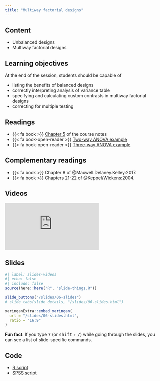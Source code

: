 ```yaml
---
title: "Multiway factorial designs"
---
```





## Content

- Unbalanced designs
- Multiway factorial designs


## Learning objectives

At the end of the session, students should be capable of

- listing the benefits of balanced designs
- correctly interpreting analysis of variance table
- specifying and calculating custom contrasts in multiway factorial designs
- correcting for multiple testing

## Readings

-  {{< fa book >}}  [Chapter 5](https://lbelzile.github.io/math80667a/05-interactions_multiway.html) of the course notes
- {{< fa book-open-reader >}} [Two-way ANOVA example](/example/twowayanova.html)
- {{< fa book-open-reader >}} [Three-way ANOVA example](/example/threewayanova.html)

## Complementary readings

- {{< fa book >}}  Chapter 8 of @Maxwell.Delaney.Kelley:2017.
- {{< fa book >}}  Chapters 21-22 of @Keppel/Wickens:2004.

## Videos


<div class="ratio ratio-16x9">
<iframe src="https://www.youtube.com/embed/Rss0bSmONz0" frameborder="0" allow="accelerometer; autoplay; encrypted-media; gyroscope; picture-in-picture" allowfullscreen>
</iframe>
</div>


## Slides

```r
#| label: slides-videos
#| echo: false
#| include: false
source(here::here("R", "slide-things.R"))
```

```r
slide_buttons("/slides/06-slides")
# slide_tabs(slide_details, "/slides/06-slides.html")
```

```r
xaringanExtra::embed_xaringan(
  url = "/slides/06-slides.html",
  ratio = "16:9"
)
```

:::{.callout-tip}
**Fun fact**: If you type <kbd>?</kbd> (or <kbd>shift</kbd> + <kbd>/</kbd>) while going through the slides, you can see a list of slide-specific commands.
:::


## Code


- [R script](/content/MATH80667A-06-content.R)
- [SPSS script](/content/MATH80667A-06-content.sps)


